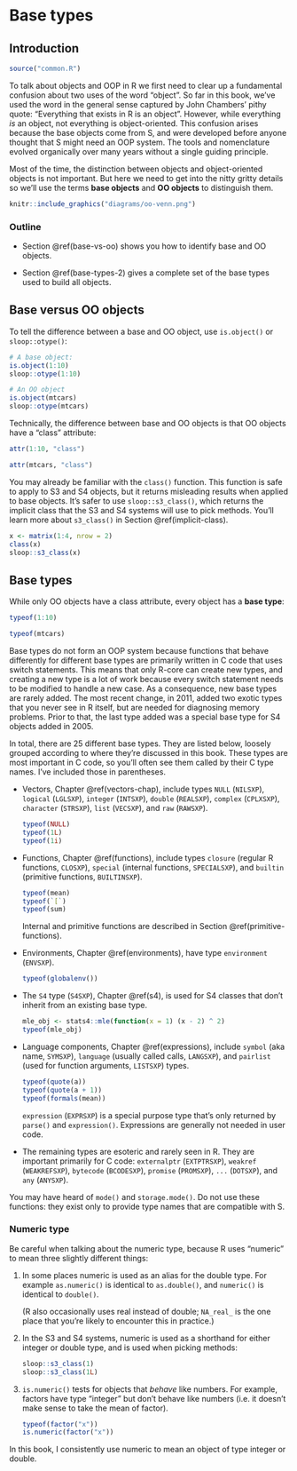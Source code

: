 # Base types {#sec-base-types}

## Introduction

\index{base objects} \index{OO objects}

```r
source("common.R")
```

To talk about objects and OOP in R we first need to clear up a fundamental confusion about two uses of the word "object". So far in this book, we've used the word in the general sense captured by John Chambers' pithy quote: "Everything that exists in R is an object". However, while everything *is* an object, not everything is object-oriented. This confusion arises because the base objects come from S, and were developed before anyone thought that S might need an OOP system. The tools and nomenclature evolved organically over many years without a single guiding principle.

Most of the time, the distinction between objects and object-oriented objects is not important. But here we need to get into the nitty gritty details so we'll use the terms **base objects** and **OO objects** to distinguish them.

```r
knitr::include_graphics("diagrams/oo-venn.png")
```

### Outline {.unnumbered}

-   Section \@ref(base-vs-oo) shows you how to identify base and OO objects.

-   Section \@ref(base-types-2) gives a complete set of the base types used to build all objects.

## Base versus OO objects {#base-vs-oo}

```{=tex}
\indexc{is.object()}
\indexc{otype()}
```
\index{attributes!class} \indexc{class()}

To tell the difference between a base and OO object, use `is.object()` or `sloop::otype()`:

```r
# A base object:
is.object(1:10)
sloop::otype(1:10)

# An OO object
is.object(mtcars)
sloop::otype(mtcars)
```

Technically, the difference between base and OO objects is that OO objects have a "class" attribute:

```r
attr(1:10, "class")

attr(mtcars, "class")
```

You may already be familiar with the `class()` function. This function is safe to apply to S3 and S4 objects, but it returns misleading results when applied to base objects. It's safer to use `sloop::s3_class()`, which returns the implicit class that the S3 and S4 systems will use to pick methods. You'll learn more about `s3_class()` in Section \@ref(implicit-class).

```r
x <- matrix(1:4, nrow = 2)
class(x)
sloop::s3_class(x)
```

## Base types {#base-types-2}

\indexc{typeof()}

\index{base type|see {\texttt{typeof()}}}

While only OO objects have a class attribute, every object has a **base type**:

```r
typeof(1:10)

typeof(mtcars)
```

Base types do not form an OOP system because functions that behave differently for different base types are primarily written in C code that uses switch statements. This means that only R-core can create new types, and creating a new type is a lot of work because every switch statement needs to be modified to handle a new case. As a consequence, new base types are rarely added. The most recent change, in 2011, added two exotic types that you never see in R itself, but are needed for diagnosing memory problems. Prior to that, the last type added was a special base type for S4 objects added in 2005.

```{=html}
<!-- 
https://github.com/wch/r-source/blob/f5bb85782509ddadbcec94ab7648886c2d008bda/src/main/util.c#L185-L211-->
```
In total, there are 25 different base types. They are listed below, loosely grouped according to where they're discussed in this book. These types are most important in C code, so you'll often see them called by their C type names. I've included those in parentheses.

-   Vectors, Chapter \@ref(vectors-chap), include types `NULL` (`NILSXP`), `logical` (`LGLSXP`), `integer` (`INTSXP`), `double` (`REALSXP`), `complex` (`CPLXSXP`), `character` (`STRSXP`), `list` (`VECSXP`), and `raw` (`RAWSXP`).

    ```r
    typeof(NULL)
    typeof(1L)
    typeof(1i)
    ```

-   Functions, Chapter \@ref(functions), include types `closure` (regular R functions, `CLOSXP`), `special` (internal functions, `SPECIALSXP`), and `builtin` (primitive functions, `BUILTINSXP`).

    ```r
    typeof(mean)
    typeof(`[`)
    typeof(sum)    
    ```

    Internal and primitive functions are described in Section \@ref(primitive-functions).

-   Environments, Chapter \@ref(environments), have type `environment` (`ENVSXP`).

    ```r
    typeof(globalenv())
    ```

-   The `S4` type (`S4SXP`), Chapter \@ref(s4), is used for S4 classes that don't inherit from an existing base type.

    ```r
    mle_obj <- stats4::mle(function(x = 1) (x - 2) ^ 2)
    typeof(mle_obj)
    ```

-   Language components, Chapter \@ref(expressions), include `symbol` (aka name, `SYMSXP`), `language` (usually called calls, `LANGSXP`), and `pairlist` (used for function arguments, `LISTSXP`) types.

    ```r
    typeof(quote(a))
    typeof(quote(a + 1))
    typeof(formals(mean))
    ```

    `expression` (`EXPRSXP`) is a special purpose type that's only returned by `parse()` and `expression()`. Expressions are generally not needed in user code.

-   The remaining types are esoteric and rarely seen in R. They are important primarily for C code: `externalptr` (`EXTPTRSXP`), `weakref` (`WEAKREFSXP`), `bytecode` (`BCODESXP`), `promise` (`PROMSXP`), `...` (`DOTSXP`), and `any` (`ANYSXP`).

\indexc{mode()}

You may have heard of `mode()` and `storage.mode()`. Do not use these functions: they exist only to provide type names that are compatible with S.

### Numeric type {#numeric-type}

\index{numeric vectors} \index{vectors!numeric|see {numeric vectors}}

Be careful when talking about the numeric type, because R uses "numeric" to mean three slightly different things:

1.  In some places numeric is used as an alias for the double type. For example `as.numeric()` is identical to `as.double()`, and `numeric()` is identical to `double()`.

    (R also occasionally uses real instead of double; `NA_real_` is the one place that you're likely to encounter this in practice.)

2.  In the S3 and S4 systems, numeric is used as a shorthand for either integer or double type, and is used when picking methods:

    ```r
    sloop::s3_class(1)
    sloop::s3_class(1L)
    ```

3.  `is.numeric()` tests for objects that *behave* like numbers. For example, factors have type "integer" but don't behave like numbers (i.e. it doesn't make sense to take the mean of factor).

    ```r
    typeof(factor("x"))
    is.numeric(factor("x"))
    ```

In this book, I consistently use numeric to mean an object of type integer or double.
